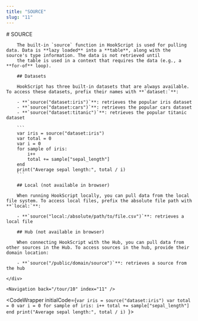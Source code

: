 ```yaml
---
title: "SOURCE"
slug: "11"
---
```



<InstructionsWrapper>
	<div className="instructions-main">
		# SOURCE

        The built-in `source` function in HookScript is used for pulling data. Data is **lazy loaded** into a **table**, along with the source's type information. The data is not retrieved until
        the table is used in a context that requires the data (e.g., a **for-of** loop). 

		## Datasets

        HookScript has three built-in datasets that are always available. To access these datasets, prefix their names with **`dataset:`**:

        - **`source("dataset:iris")`**: retrieves the popular iris dataset 
        - **`source("dataset:cars")`**: retrieves the popular cars dataset 
        - **`source("dataset:titanic")`**: retrieves the popular titanic dataset 

		```
        var iris = source("dataset:iris")
        var total = 0
        var i = 0
        for sample of iris:
            i++
            total += sample["sepal_length"]
        end
        print("Average sepal length:", total / i)
		```

		## Local (not available in browser)

        When running HookScript locally, you can pull data from the local file system. To access local files, prefix the absolute file path with **`local:`**:

        - **`source("local:/absolute/path/to/file.csv")`**: retrieves a local file

        ## Hub (not available in browser)

        When connecting HookScript with the Hub, you can pull data from other sources in the Hub. To access sources in the hub, provide their domain location:

        - **`source("/public/domain/source")`**: retrieves a source from the hub

	</div>

    <Navigation back="/tour/10" index="11" />

</InstructionsWrapper>

<CodeWrapper initialCode={`var iris = source("dataset:iris")
var total = 0
var i = 0
for sample of iris:
    i++
    total += sample["sepal_length"]
end
print("Average sepal length:", total / i)
`}>
</CodeWrapper>